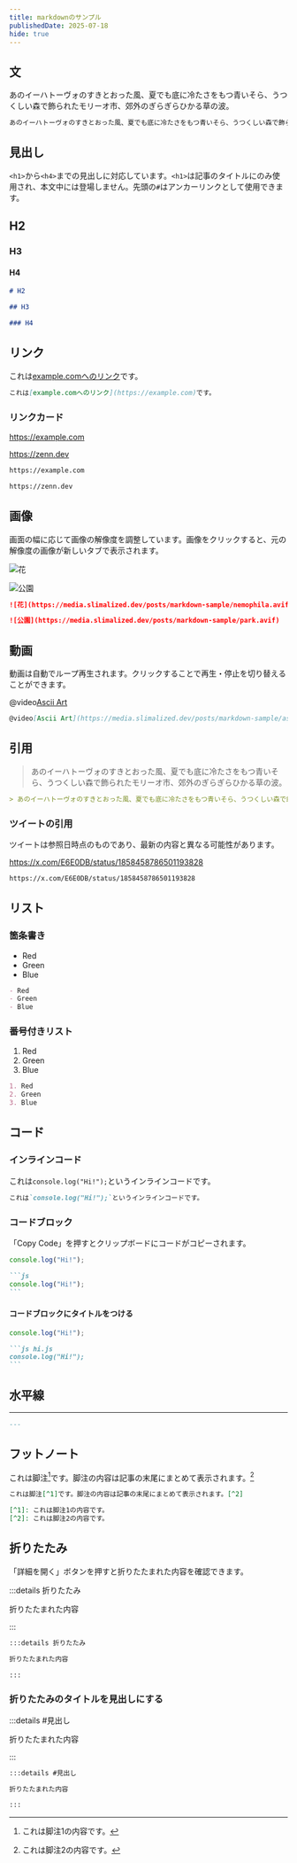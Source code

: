 ```yaml
---
title: markdownのサンプル
publishedDate: 2025-07-18
hide: true
---
```


## 文

あのイーハトーヴォのすきとおった風、夏でも底に冷たさをもつ青いそら、うつくしい森で飾られたモリーオ市、郊外のぎらぎらひかる草の波。

```markdown
あのイーハトーヴォのすきとおった風、夏でも底に冷たさをもつ青いそら、うつくしい森で飾られたモリーオ市、郊外のぎらぎらひかる草の波。
```

## 見出し

`<h1>`から`<h4>`までの見出しに対応しています。`<h1>`は記事のタイトルにのみ使用され、本文中には登場しません。先頭の`#`はアンカーリンクとして使用できます。

## H2

### H3

#### H4

```markdown
# H2

## H3

### H4
```

## リンク

これは[example.comへのリンク](https://example.com)です。

```markdown
これは[example.comへのリンク](https://example.com)です。
```

### リンクカード

https://example.com

https://zenn.dev

```markdown
https://example.com

https://zenn.dev
```

## 画像

画面の幅に応じて画像の解像度を調整しています。画像をクリックすると、元の解像度の画像が新しいタブで表示されます。

![花](https://media.slimalized.dev/posts/markdown-sample/nemophila.avif)

![公園](https://media.slimalized.dev/posts/markdown-sample/park.avif)

```markdown
![花](https://media.slimalized.dev/posts/markdown-sample/nemophila.avif)

![公園](https://media.slimalized.dev/posts/markdown-sample/park.avif)
```

## 動画

動画は自動でループ再生されます。クリックすることで再生・停止を切り替えることができます。

@video[Ascii Art](https://media.slimalized.dev/posts/markdown-sample/ascii-art.mp4)

```markdown
@video[Ascii Art](https://media.slimalized.dev/posts/markdown-sample/ascii-art.mp4)
```

## 引用

> あのイーハトーヴォのすきとおった風、夏でも底に冷たさをもつ青いそら、うつくしい森で飾られたモリーオ市、郊外のぎらぎらひかる草の波。

```markdown
> あのイーハトーヴォのすきとおった風、夏でも底に冷たさをもつ青いそら、うつくしい森で飾られたモリーオ市、郊外のぎらぎらひかる草の波。
```

### ツイートの引用

ツイートは参照日時点のものであり、最新の内容と異なる可能性があります。

https://x.com/E6E0DB/status/1858458786501193828

```markdown
https://x.com/E6E0DB/status/1858458786501193828
```

## リスト

### 箇条書き

- Red
- Green
- Blue

```markdown
- Red
- Green
- Blue
```

### 番号付きリスト

1. Red
2. Green
3. Blue

```markdown
1. Red
2. Green
3. Blue
```

## コード

### インラインコード

これは`console.log("Hi!");`というインラインコードです。

```markdown
これは`console.log("Hi!");`というインラインコードです。
```

### コードブロック

「Copy Code」を押すとクリップボードにコードがコピーされます。

```js
console.log("Hi!");
```

````markdown
```js
console.log("Hi!");
```
````

#### コードブロックにタイトルをつける

```js hi.js
console.log("Hi!");
```

````markdown
```js hi.js
console.log("Hi!");
```
````

## 水平線

---

```markdown
---
```

## フットノート

これは脚注[^1]です。脚注の内容は記事の末尾にまとめて表示されます。[^2]

[^1]: これは脚注1の内容です。
[^2]: これは脚注2の内容です。

```markdown
これは脚注[^1]です。脚注の内容は記事の末尾にまとめて表示されます。[^2]

[^1]: これは脚注1の内容です。
[^2]: これは脚注2の内容です。
```

## 折りたたみ

「詳細を開く」ボタンを押すと折りたたまれた内容を確認できます。

:::details 折りたたみ

折りたたまれた内容

:::

````md
:::details 折りたたみ

折りたたまれた内容

:::
````

### 折りたたみのタイトルを見出しにする

:::details #見出し

折りたたまれた内容

:::

````md
:::details #見出し

折りたたまれた内容

:::
````
